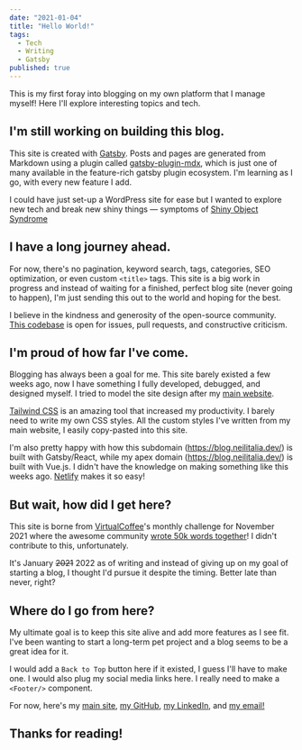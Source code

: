 ```yaml
---
date: "2021-01-04"
title: "Hello World!"
tags:
  - Tech
  - Writing
  - Gatsby
published: true
---
```


This is my first foray into blogging on my own platform that I manage myself! Here I'll explore interesting topics and tech.

## I'm still working on building this blog.

This site is created with [Gatsby](https://gatsbyjs.com/). Posts and pages are generated from Markdown using a plugin called [gatsby-plugin-mdx](https://www.gatsbyjs.com/plugins/gatsby-plugin-mdx/), which is just one of many available in the feature-rich gatsby plugin ecosystem. I'm learning as I go, with every new feature I add.

I could have just set-up a WordPress site for ease but I wanted to explore new tech and break new shiny things — symptoms of [Shiny Object Syndrome](https://dev.to/cerchie/the-line-between-willingness-to-learn-and-shiny-object-syndrome-1457)

## I have a long journey ahead.

For now, there's no pagination, keyword search, tags, categories, SEO optimization, or even custom `<title>` tags. This site is a big work in progress and instead of waiting for a finished, perfect blog site (never going to happen), I'm just sending this out to the world and hoping for the best.

I believe in the kindness and generosity of the open-source community. [This codebase](https://github.com/neilitalia/gatsby-md-blog) is open for issues, pull requests, and constructive criticism.

## I'm proud of how far I've come.

Blogging has always been a goal for me. This site barely existed a few weeks ago, now I have something I fully developed, debugged, and designed myself. I tried to model the site design after my [main website](http://neilitalia.dev/).

[Tailwind CSS](https://tailwindcss.com/) is an amazing tool that increased my productivity. I barely need to write my own CSS styles. All the custom styles I've written from my main website, I easily copy-pasted into this site.

I'm also pretty happy with how this subdomain (https://blog.neilitalia.dev/) is built with Gatsby/React, while my apex domain (https://blog.neilitalia.dev/) is built with Vue.js. I didn't have the knowledge on making something like this weeks ago. [Netlify](https://www.netlify.com/) makes it so easy!

## But wait, how did I get here?

This site is borne from [VirtualCoffee](https://virtualcoffee.io/)'s monthly challenge for November 2021 where the awesome community [wrote 50k words together](https://virtualcoffee.io/monthlychallenges/nov-2021/)! I didn't contribute to this, unfortunately.

It's January ~~2021~~ 2022 as of writing and instead of giving up on my goal of starting a blog, I thought I'd pursue it despite the timing. Better late than never, right?

## Where do I go from here?

My ultimate goal is to keep this site alive and add more features as I see fit. I've been wanting to start a long-term pet project and a blog seems to be a great idea for it.

I would add a `Back to Top` button here if it existed, I guess I'll have to make one. I would also plug my social media links here. I really need to make a `<Footer/>` component.

For now, here's my [main site](http://neilitalia.dev/), [my GitHub](https://github.com/neilitalia), [my LinkedIn](https://www.linkedin.com/in/neilitalia/), and [my email!](mailto:hello@neilitalia.dev)

## Thanks for reading!
